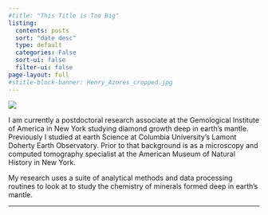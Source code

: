 ```yaml
---
#title: "This Title is Too Big"
listing:
  contents: posts
  sort: "date desc"
  type: default
  categories: False
  sort-ui: false
  filter-ui: false
page-layout: full
#stitle-block-banner: Henry_Azores_cropped.jpg
---
```


::: {.column-screen}
![](Henry_Azores_cropped.jpg)
:::

I am currently a postdoctoral research associate at the Gemological Institute of America in New York studying diamond growth deep in earth's mantle. 
Previously I studied at earth Science at Columbia University’s Lamont Doherty Earth Observatory. Prior to that background is as a microscopy and computed tomography specialist at the American Museum of Natural History in New York.

My research uses a suite of analytical methods and data processing routines to look at to study the chemistry of minerals formed deep in earth's mantle.    


<hr>